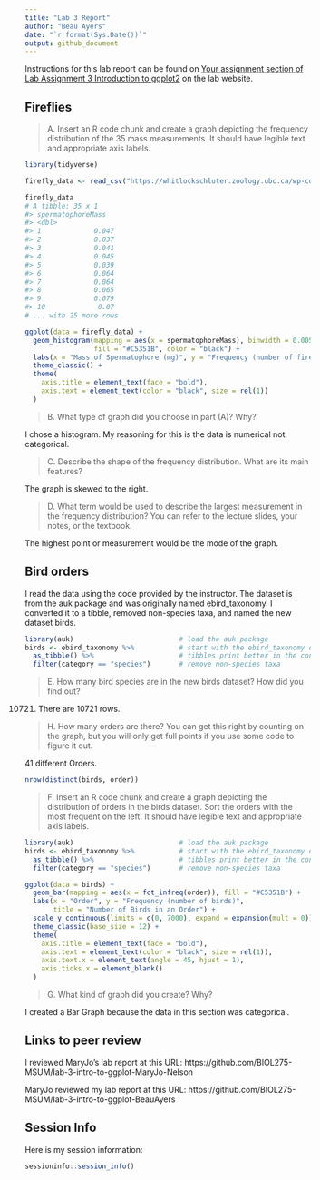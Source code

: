 ---
title: "Lab 3 Report"
author: "Beau Ayers"
date: "`r format(Sys.Date())`"
output: github_document
---

Instructions for this lab report can be found on [Your assignment section of Lab Assignment 3 Introduction to ggplot2](https://biol275-msum.github.io/introduction-to-ggplot2.html#your-assignment) on the lab website.

## Fireflies

> A. Insert an R code chunk and create a graph depicting the frequency distribution of the 35 mass measurements. It should have legible text and appropriate axis labels.

```{r}
library(tidyverse)

firefly_data <- read_csv("https://whitlockschluter.zoology.ubc.ca/wp-content/data/chapter02/chap02q19FireflySpermatophoreMass.csv")

firefly_data
# A tibble: 35 x 1
#> spermatophoreMass
#> <dbl>
#> 1             0.047
#> 2             0.037
#> 3             0.041
#> 4             0.045
#> 5             0.039
#> 6             0.064
#> 7             0.064
#> 8             0.065
#> 9             0.079
#> 10             0.07 
# ... with 25 more rows

ggplot(data = firefly_data) +
  geom_histogram(mapping = aes(x = spermatophoreMass), binwidth = 0.005,
                 fill = "#C5351B", color = "black") +
  labs(x = "Mass of Spermatophore (mg)", y = "Frequency (number of fireflies)") +
  theme_classic() +
  theme(
    axis.title = element_text(face = "bold"),
    axis.text = element_text(color = "black", size = rel(1))
  )
```


> B. What type of graph did you choose in part (A)? Why?

I chose a histogram. My reasoning for this is the data is numerical not categorical.

> C. Describe the shape of the frequency distribution. What are its main features?

The graph is skewed to the right.

> D. What term would be used to describe the largest measurement in the frequency distribution? You can refer to the lecture slides, your notes, or the textbook.

The highest point or measurement would be the mode of the graph.

## Bird orders

I read the data using the code provided by the instructor. The dataset is from the auk package and was originally named ebird_taxonomy. I converted it to a tibble, removed non-species taxa, and named the new dataset birds.

```{r}
library(auk)                          # load the auk package
birds <- ebird_taxonomy %>%           # start with the ebird_taxonomy data
  as_tibble() %>%                     # tibbles print better in the console
  filter(category == "species")       # remove non-species taxa
```

> E. How many bird species are in the new birds dataset? How did you find out?

10721. There are 10721 rows.

> H. How many orders are there? You can get this right by counting on the graph, but you will only get full points if you use some code to figure it out.

41 different Orders.
```{r}
nrow(distinct(birds, order))
```


> F. Insert an R code chunk and create a graph depicting the distribution of orders in the birds dataset. Sort the orders with the most frequent on the left. It should have legible text and appropriate axis labels.

```{r}
library(auk)                          # load the auk package
birds <- ebird_taxonomy %>%           # start with the ebird_taxonomy data
  as_tibble() %>%                     # tibbles print better in the console
  filter(category == "species")       # remove non-species taxa

ggplot(data = birds) +
  geom_bar(mapping = aes(x = fct_infreq(order)), fill = "#C5351B") + 
  labs(x = "Order", y = "Frequency (number of birds)", 
       title = "Number of Birds in an Order") +
  scale_y_continuous(limits = c(0, 7000), expand = expansion(mult = 0)) +
  theme_classic(base_size = 12) +
  theme(
    axis.title = element_text(face = "bold"),
    axis.text = element_text(color = "black", size = rel(1)),
    axis.text.x = element_text(angle = 45, hjust = 1),
    axis.ticks.x = element_blank()
  )
```


> G. What kind of graph did you create? Why?

I created a Bar Graph because the data in this section was categorical.

## Links to peer review

I reviewed MaryJo's lab report at this URL: https://github.com/BIOL275-MSUM/lab-3-intro-to-ggplot-MaryJo-Nelson


MaryJo reviewed my lab report at this URL: https://github.com/BIOL275-MSUM/lab-3-intro-to-ggplot-BeauAyers

## Session Info

Here is my session information:

```{r}
sessioninfo::session_info()
```
